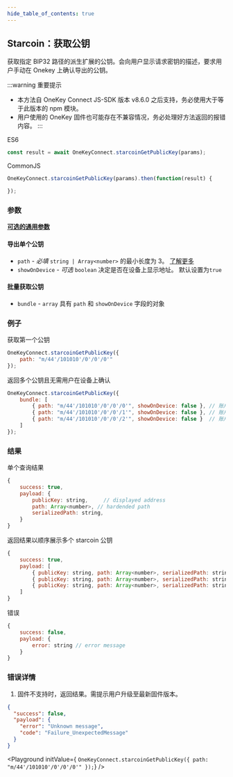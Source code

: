 ```yaml
---
hide_table_of_contents: true
---
```


## Starcoin：获取公钥

获取指定 BIP32 路径的派生扩展的公钥。会向用户显示请求密钥的描述，要求用户手动在 Onekey 上确认导出的公钥。

:::warning 重要提示
- 本方法自 OneKey Connect JS-SDK 版本 v8.6.0 之后支持，务必使用大于等于此版本的 npm 模块。
- 用户使用的 OneKey 固件也可能存在不兼容情况，务必处理好方法返回的报错内容。
:::

ES6
```javascript
const result = await OneKeyConnect.starcoinGetPublicKey(params);
```

CommonJS
```javascript
OneKeyConnect.starcoinGetPublicKey(params).then(function(result) {

});
```

### 参数

[**可选的通用参数**](./commonParams)

#### 导出单个公钥
- `path` - *必填* `string | Array<number>` 的最小长度为 3。 [了解更多](./path)
- `showOnDevice` - *可选* `boolean` 决定是否在设备上显示地址。 默认设置为`true`

#### 批量获取公钥

* `bundle` - `array` 具有 `path` 和 `showOnDevice` 字段的对象

### 例子

获取第一个公钥

```javascript
OneKeyConnect.starcoinGetPublicKey({
    path: "m/44'/101010'/0'/0'/0'"
});
```

返回多个公钥且无需用户在设备上确认

```javascript
OneKeyConnect.starcoinGetPublicKey({
    bundle: [
        { path: "m/44'/101010'/0'/0'/0'", showOnDevice: false }, // 账户 1
        { path: "m/44'/101010'/0'/0'/1'", showOnDevice: false }, // 账户 2
        { path: "m/44'/101010'/0'/0'/2'", showOnDevice: false }  // 账户 3
    ]
});
```

### 结果

单个查询结果

```javascript
{
    success: true,
    payload: {
        publicKey: string,     // displayed address
        path: Array<number>, // hardended path
        serializedPath: string,
    }
}
```

返回结果以顺序展示多个 starcoin 公钥

```javascript
{
    success: true,
    payload: [
        { publicKey: string, path: Array<number>, serializedPath: string }, // account 1
        { publicKey: string, path: Array<number>, serializedPath: string }, // account 2
        { publicKey: string, path: Array<number>, serializedPath: string }  // account 3
    ]
}
```

错误

```javascript
{
    success: false,
    payload: {
        error: string // error message
    }
}
```

### 错误详情

1. 固件不支持时，返回结果。需提示用户升级至最新固件版本。
```json
{
  "success": false,
  "payload": {
    "error": "Unknown message",
    "code": "Failure_UnexpectedMessage"
  }
}
```


<Playground
    initValue={
`OneKeyConnect.starcoinGetPublicKey({
    path: "m/44'/101010'/0'/0'/0'"
});`}
/>
